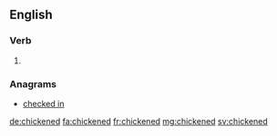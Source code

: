 ==English==

===Verb===
{{head|en|verb form}}

# {{en-past of|chicken}}

===Anagrams===
* [[checked in#English|checked in]]

[[de:chickened]]
[[fa:chickened]]
[[fr:chickened]]
[[mg:chickened]]
[[sv:chickened]]